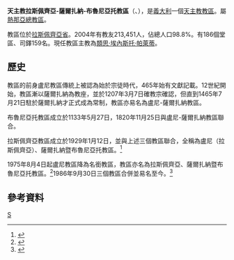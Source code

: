 {{Infobox Roman Catholic diocese
|name= 拉斯佩齊亞-薩爾扎納-<br>布魯尼亞托
|jurisdiction=教區
|latin = Dioecesis Spediensis-Sarzanensis-Brugnatensis
|image =La Spezia-cattedrale cristo_re2.jpg
|caption = 基督君王主教座堂
|location = [[義大利|義大利]]
|territory = [[拉斯佩齊亞省|拉斯佩齊亞省]]
|population = 213,451
|rite = [[罗马礼|罗马礼]]
|patron =[[聖克里桑特|聖克里桑特]][[聖達里亞|聖達里亞]]、<br>[[聖普羅斯佩羅|聖普羅斯佩羅]]
|province = 熱那亞
|established =1986年
|cathedral = [[基督君王主教座堂_(拉斯佩齊亞)|基督君王主教座堂]]
|co-cathedral =聖母升天副主教座堂、<br>聖伯多祿聖老楞佐聖高隆邦副主教座堂
|leadership = 主教
|website = [http://www.diocesilaspezia.it/ 官方網頁]
|pope = 
|patriarch= 
|metropolitan = 
|ordinary =類思·埃內斯托·帕萊蒂
|coadjutor archbishop =
|coadjutor bishop =
|auxiliary =
|emeritus =
}}

'''天主教拉斯佩齊亞-薩爾扎納-布魯尼亞托教區'''（{{lang-la|Dioecesis Spediensis-Sarzanensis-Brugnatensis}}、{{lang-it|Diocesi della Spezia-Sarzana-Brugnato}}），是[[義大利|義大利]]一個[[天主教|天主教]][[教區|教區]]。屬[[天主教熱那亞總教區|熱那亞總教區]]。

教區位於[[拉斯佩齊亞省|拉斯佩齊亞省]]。2004年有教友213,451人，佔總人口98.8%。有186個堂區、司鐸159名。現任教區主教為[[類思·埃內斯托·帕萊蒂|類思·埃內斯托·帕萊蒂]]。
==歷史==
教區的前身盧尼教區傳統上被認為始於宗徒時代，465年始有文獻記載。12世紀開始，教區漸以薩爾扎納為教座，並於1207年3月7日確教宗確認，但直到1465年7月21日駐於薩爾扎納才正式成為常制，教區亦易名為盧尼-薩爾扎納教區。

布魯尼亞托教區成立於1133年5月27日，1820年11月25日與盧尼-薩爾扎納教區聯合。

拉斯佩齊亞教區成立於1929年1月12日，並與上述三個教區聯合，全稱為盧尼（拉斯佩齊亞）、薩爾扎納暨布魯尼亞托教區。<ref>{{cite journal
|journal=[[宗座公報|宗座公報]]
|publisher=梵蒂岡出版社
|date=1929年
|volume=17
|title=''Universi dominici''
|page=144-146
|url=http://www.vatican.va/archive/aas/documents/AAS%2017%20%5B1929%5D%20-%20ocr.pdf
|access-date=2014-10-05
|archive-date=2016-03-04
|archive-url=https://web.archive.org/web/20160304134531/http://www.vatican.va/archive/aas/documents/AAS%2017%20%5B1929%5D%20-%20ocr.pdf
|dead-url=no
}}</ref>

1975年8月4日起盧尼教區降為名銜教區，教區亦名為拉斯佩齊亞、薩爾扎納暨布魯尼亞托教區。<ref>{{cite journal
|journal=[[宗座公報|宗座公報]]
|publisher=梵蒂岡出版社
|date=1975年
|volume=67
|title=''Litteris apostolicis''
|page=558
|url=http://www.vatican.va/archive/aas/documents/AAS%2067%20%5B1975%5D%20-%20ocr.pdf
|access-date=2014-10-05
|archive-date=2016-03-03
|archive-url=https://web.archive.org/web/20160303191138/http://www.vatican.va/archive/aas/documents/AAS%2067%20%5B1975%5D%20-%20ocr.pdf
|dead-url=no
}}</ref>1986年9月30日三個教區合併並易名至今。<ref>{{cite journal
|journal=[[宗座公報|宗座公報]]
|publisher=梵蒂岡出版社
|date=1987年
|volume=79
|title=''Instantibus votis''
|page=769-772
|url=http://www.vatican.va/archive/aas/documents/AAS%2079%20%5B1987%5D%20-%20ocr.pdf
|access-date=2014-10-05
|archive-date=2019-06-03
|archive-url=https://web.archive.org/web/20190603085403/http://www.vatican.va/archive/aas/documents/AAS%2079%20%5B1987%5D%20-%20ocr.pdf
|dead-url=no
}}</ref>
==參考資料==
{{reflist}}
[[Category:義大利天主教教區|S]]
{{意大利天主教教區}}